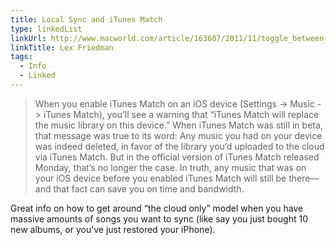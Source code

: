 ```yaml
---
title: Local Sync and iTunes Match
type: linkedList
linkUrl: http://www.macworld.com/article/163607/2011/11/toggle_between_itunes_match_and_local_syncing.html
linkTitle: Lex Friedman
tags:
  - Info
  - Linked
---
```


> When you enable iTunes Match on an iOS device (Settings -> Music -> iTunes Match), you’ll see a warning that “iTunes Match will replace the music library on this device.” When iTunes Match was still in beta, that message was true to its word: Any music you had on your device was indeed deleted, in favor of the library you’d uploaded to the cloud via iTunes Match. But in the official version of iTunes Match released Monday, that’s no longer the case. In truth, any music that was on your iOS device before you enabled iTunes Match will still be there—and that fact can save you on time and bandwidth.

Great info on how to get around “the cloud only” model when you have massive amounts of songs you want to sync (like say you just bought 10 new albums, or you’ve just restored your iPhone).
